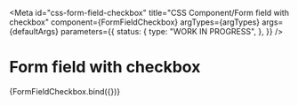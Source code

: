 <!-- @license CC0-1.0 -->


<Meta
  id="css-form-field-checkbox"
  title="CSS Component/Form field with checkbox"
  component={FormFieldCheckbox}
  argTypes={argTypes}
  args={defaultArgs}
  parameters={{
    status: {
      type: "WORK IN PROGRESS",
    },
  }}
/>

# Form field with checkbox

<Canvas>
  <Story name="Default" args={exampleArgs}>
    {FormFieldCheckbox.bind({})}
  </Story>
</Canvas>

<ArgsTable story="Default" />
